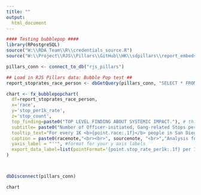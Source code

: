 ```yaml
---
title: ""
output:
  html_document
---
```

<!-- link to Google Font -->
<link href="https://fonts.googleapis.com/css2?family=Inter:wght@100;200;300;400;500;600;700;800;900&display=swap" rel="stylesheet">

```r

#### Testing bubblepop ####
library(RPostgreSQL)
source("W:\\RDA Team\\R\\credentials_source.R")
source("W:\\Project\\RJS\\Pillars\\GitHub\\HK\\sdpillars\\report_embeds\\chart_functions.R")

pillars_conn <- connect_to_db("rjs_pillars")

## Load in RJS Pillars data: Bubble Pop test ##
report_stoprates_race_person <- dbGetQuery(pillars_conn, "SELECT * FROM data.report_gang_stoprates_race_person")  %>% filter(race!="total" & !is.na(stop_count))

chart <- fx_bubblepopchart(
  df=report_stoprates_race_person, 
  x='race', 
  y='stop_per1k_rate', 
  z='stop_count',
  top_finding=paste0("TOP LEVEL FINDING ABOUT SYSTEMIC IMPACT."), # this is the top finding from the chart that gets used like a title
  subtitle= paste0("Number of Officer-initiated, Gang-related Stops per 1K of Same Population by Race and Ethnicity"), # this is the more standard chart title that gets used as a subtitle
  tooltip_text="For every 1K <b>{point.race:.1f}</b> people in San Diego, SDPD stopped <b>{point.stop_per1k_rate:.1f}</b> people perceived as <b>{point.race:.1f}</b>, a total of <b>{point.stop_count:,0f}</b> people.", # customize your tooltip as a statement, calling out rate and count
  caption = paste0(racenote,"<br><br>", sourcenote, "<br>","Analysis for all officer-initiated stops.","<br>"), # if necessary add a method note between the racenote and sourcenote with a line break, use racenote if graph includes data by race, and always use sourcenote. Each of these are standard objects across all charts
  yaxis_label = "''", #format for your y axis labels
  export_data_label=list(pointFormat='{point.stop_rate_per1k:.1f} per 1K')
)



dbDisconnect(pillars_conn)
```

```r
chart
```

<script>
  widg = document.getElementsByClassName('html-widget'); //find widgets
  for (let i = 0; i < widg.length; i++) { //loop through
    document.getElementsByClassName('highchart')[i].style.width = '100%'; //adjust width
    document.getElementsByClassName('highchart')[i].style.height = '100%'; //adjust height
  }
</script>